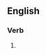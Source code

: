 ==English==

===Verb===
{{head|en|present participle}}

# {{present participle of|kedge|lang=en|nocat=1}}